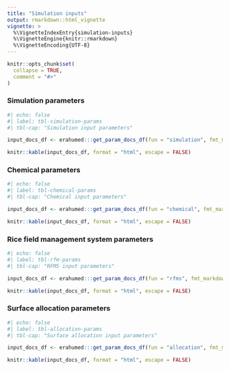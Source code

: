 ```yaml
---
title: "Simulation inputs"
output: rmarkdown::html_vignette
vignette: >
  %\VignetteIndexEntry{simulation-inputs}
  %\VignetteEngine{knitr::rmarkdown}
  %\VignetteEncoding{UTF-8}
---
```


```r
knitr::opts_chunk$set(
  collapse = TRUE,
  comment = "#>"
)
```

### Simulation parameters

```r
#| echo: false
#| label: tbl-simulation-params
#| tbl-cap: "Simulation input parameters"

input_docs_df <- erahumed:::get_param_docs_df(fun = "simulation", fmt_markdown = gt::vec_fmt_markdown)

knitr::kable(input_docs_df, format = "html", escape = FALSE)
```

### Chemical parameters

```r
#| echo: false
#| label: tbl-chemical-params
#| tbl-cap: "Chemical input parameters"

input_docs_df <- erahumed:::get_param_docs_df(fun = "chemical", fmt_markdown = gt::vec_fmt_markdown)

knitr::kable(input_docs_df, format = "html", escape = FALSE)
```

### Rice field management system parameters

```r
#| echo: false
#| label: tbl-rfm-params
#| tbl-cap: "RFMS input parameters"

input_docs_df <- erahumed:::get_param_docs_df(fun = "rfms", fmt_markdown = gt::vec_fmt_markdown)

knitr::kable(input_docs_df, format = "html", escape = FALSE)
```

### Surface allocation parameters

```r
#| echo: false
#| label: tbl-allocation-params
#| tbl-cap: "Surface allocation input parameters"

input_docs_df <- erahumed:::get_param_docs_df(fun = "allocation", fmt_markdown = gt::vec_fmt_markdown)

knitr::kable(input_docs_df, format = "html", escape = FALSE)
```
